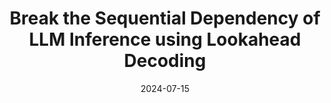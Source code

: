 ---
title: "Break the Sequential Dependency of LLM Inference using Lookahead Decoding"
date: '2024-07-15'
tags: ['ICML2024']
draft: false
authors: ['Yichao Fu', 'Peter Bailis', 'Ion Stoica', 'Hao Zhang']
canonicalUrl: https://arxiv.org/pdf/2402.02057v1.pdf
---